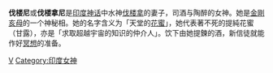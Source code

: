 {{unreferenced|time=2009-08-26T19:07:52+00:00}}
'''伐楼尼'''或'''伐楼拿尼'''是[[印度神话|印度神话]]中水神[[伐楼拿|伐楼拿]]的妻子，司酒与陶醉的女神。她是[[金剛亥母|金剛亥母]]的一个神秘相。她的名字含义为「天堂的[[花蜜|花蜜]]」，她代表著不死的提純花蜜（甘露），亦是「求取超越宇宙的知识的仲介人」。饮下由她提鍊的酒，新信徒就能作好[[冥想|冥想]]的准备。

{{印度神話}}
{{hindu-myth-stub}}

[[Category:梵语词汇|V]]
[[Category:印度女神|Category:印度女神]]